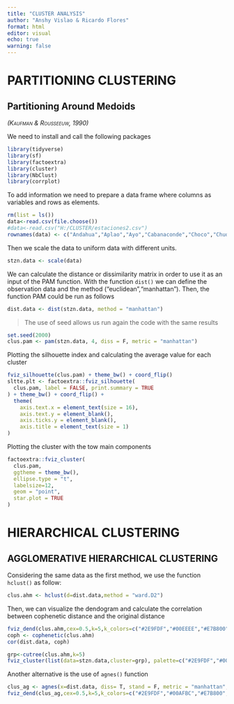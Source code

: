 ---
title: "CLUSTER ANALYSIS"
author: "Anshy Vislao & Ricardo Flores"
format: html
editor: visual
echo: true
warning: false
---

# PARTITIONING CLUSTERING

## Partitioning Around Medoids

[*(Kaufman & Rousseeuw, 1990)*]{.smallcaps}

We need to install and call the following packages

```{r}
library(tidyverse)
library(sf)
library(factoextra)
library(cluster)
library(NbClust)
library(corrplot)

```

To add information we need to prepare a data frame where columns as variables and rows as elements.

```{r}

rm(list = ls())
data<-read.csv(file.choose())
#data<-read.csv("H:/CLUSTER/estaciones2.csv")
rownames(data) <- c("Andahua","Aplao","Ayo","Cabanaconde","Choco","Chuquibamba", "Crucero_Alto","Huambo","Madrigal","Machahuay","Orcopampa","Pampa_Majes", "Pañe","Porpera","Sibayo","Tisco","Visuyo","Camana","Cotahuasi","Huanca", "Imata","Jana_Cayll","Lagunillas","Joya","Pillones","Puica","Salamanca", "Yanaquihua","Yanque")

```

Then we scale the data to uniform data with different units.

```{r}
stzn.data <- scale(data)
```

We can calculate the distance or dissimilarity matrix in order to use it as an input of the PAM function. With the function `dist()` we can define the observation data and the method ("euclidean","manhattan"). Then, the function PAM could be run as follows

```{r}
dist.data <- dist(stzn.data, method = "manhattan")
```

> The use of seed allows us run again the code with the same results

```{r}
set.seed(2000)
clus.pam <- pam(stzn.data, 4, diss = F, metric = "manhattan")
```

Plotting the silhouette index and calculating the average value for each cluster

```{r}
fviz_silhouette(clus.pam) + theme_bw() + coord_flip()
sltte.plt <- factoextra::fviz_silhouette(
  clus.pam, label = FALSE, print.summary = TRUE
) + theme_bw() + coord_flip() +
  theme(
    axis.text.x = element_text(size = 16),
    axis.text.y = element_blank(),
    axis.ticks.y = element_blank(),
    axis.title = element_text(size = 1)
)
```

Plotting the cluster with the tow main components

```{r}
factoextra::fviz_cluster(
  clus.pam,
  ggtheme = theme_bw(),
  ellipse.type = "t",
  labelsize=12,
  geom = "point",
  star.plot = TRUE
)
```

# HIERARCHICAL CLUSTERING

## AGGLOMERATIVE HIERARCHICAL CLUSTERING

Considering the same data as the first method, we use the function `hclust()` as follow:

```{r}
clus.ahm <- hclust(d=dist.data,method = "ward.D2")
```

<!--# ward.D tiene buen agrupamiento cophenetic: 0.5656147 -->

<!--# ward.D2 cophnetic:  -->

Then, we can visualize the dendogram and calculate the correlation between cophenetic distance and the original distance

```{r}
fviz_dend(clus.ahm,cex=0.5,k=5,k_colors=c("#2E9FDF","#00EEEE","#E7B800","#FC4E07","#7FFF00"))
coph <- cophenetic(clus.ahm)
cor(dist.data, coph)

grp<-cutree(clus.ahm,k=5)
fviz_cluster(list(data=stzn.data,cluster=grp), palette=c("#2E9FDF","#00EEEE","#E7B800","#FC4E07","#7FFF00"))

```

Another alternative is the use of `agnes()` function

```{r}
clus_ag <- agnes(x=dist.data, diss= T, stand = F, metric = "manhattan", method = "ward")
fviz_dend(clus_ag,cex=0.5,k=5,k_colors=c("#2E9FDF","#00AFBC","#E7B800","#FC4E07"))
```
